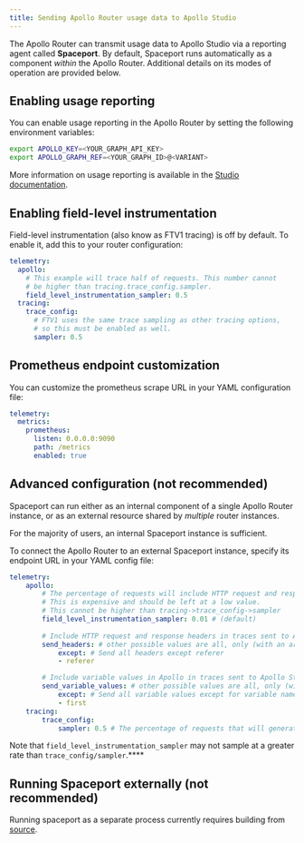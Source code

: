 ```yaml
---
title: Sending Apollo Router usage data to Apollo Studio
---
```


The Apollo Router can transmit usage data to Apollo Studio via a reporting agent called **Spaceport**. By default, Spaceport runs automatically as a component _within_ the Apollo Router. Additional details on its modes of operation are provided below.

## Enabling usage reporting

You can enable usage reporting in the Apollo Router by setting the following environment variables:

```bash
export APOLLO_KEY=<YOUR_GRAPH_API_KEY>
export APOLLO_GRAPH_REF=<YOUR_GRAPH_ID>@<VARIANT>
```

More information on usage reporting is available in the [Studio documentation](/studio/metrics/usage-reporting/).

## Enabling field-level instrumentation

Field-level instrumentation (also know as FTV1 tracing) is off by default. To enable it, add this to your router configuration:

```yaml
telemetry:
  apollo:
    # This example will trace half of requests. This number cannot
    # be higher than tracing.trace_config.sampler.
    field_level_instrumentation_sampler: 0.5 
  tracing:
    trace_config:
      # FTV1 uses the same trace sampling as other tracing options,
      # so this must be enabled as well. 
      sampler: 0.5 
```

## Prometheus endpoint customization

You can customize the prometheus scrape URL in your YAML configuration file: 

```yaml title="router.yaml"
telemetry:
  metrics:
    prometheus:
      listen: 0.0.0.0:9090
      path: /metrics
      enabled: true
```

## Advanced configuration (not recommended)

Spaceport can run either as an internal component of a single Apollo Router instance, or as an external resource shared by _multiple_ router instances.

For the majority of users, an internal Spaceport instance is sufficient.

To connect the Apollo Router to an external Spaceport instance, specify its endpoint URL in your YAML config file:

```yaml title="router.yaml"
telemetry:
    apollo:
        # The percentage of requests will include HTTP request and response headers in traces sent to Apollo Studio.
        # This is expensive and should be left at a low value.
        # This cannot be higher than tracing->trace_config->sampler
        field_level_instrumentation_sampler: 0.01 # (default)
        
        # Include HTTP request and response headers in traces sent to Apollo Studio
        send_headers: # other possible values are all, only (with an array), except (with an array), none (by default)
            except: # Send all headers except referer
            - referer

        # Include variable values in Apollo in traces sent to Apollo Studio
        send_variable_values: # other possible values are all, only (with an array), except (with an array), none (by default)
            except: # Send all variable values except for variable named first
            - first
    tracing:
        trace_config:
            sampler: 0.5 # The percentage of requests that will generate traces (a rate or `always_on` or `always_off`)
```

Note that `field_level_instrumentation_sampler` may not sample at a greater rate than `trace_config/sampler`.****

## Running Spaceport externally (not recommended)

Running spaceport as a separate process currently requires building from [source](https://github.com/apollographql/router/tree/main/apollo-spaceport).
